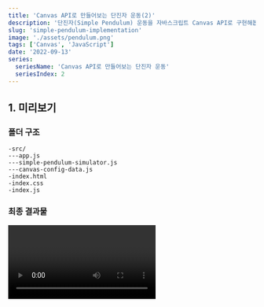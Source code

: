 ```yaml
---
title: 'Canvas API로 만들어보는 단진자 운동(2)'
description: '단진자(Simple Pendulum) 운동을 자바스크립트 Canvas API로 구현해봅시다.'
slug: 'simple-pendulum-implementation'
image: './assets/pendulum.png'
tags: ['Canvas', 'JavaScript']
date: '2022-09-13'
series:
  seriesName: 'Canvas API로 만들어보는 단진자 운동'
  seriesIndex: 2
---
```



## 1. 미리보기

### 폴더 구조

```
-src/
---app.js
---simple-pendulum-simulator.js
---canvas-config-data.js
-index.html
-index.css
-index.js
```

### 최종 결과물

<Video video={pendulumSwing} type="mp4" />

### 전체 소스코드

[공존의 깃허브: 단진자 운동](https://github.com/gongzone/simple-pendulum-canvas-api)

## 2. HTML,CSS 셋팅

본격적인 프로그래밍에 들어가기에 앞서, 문서 구조를 만들고 그 위에 기본적인 스타일을 적용한다.

**_index.html_**

```html{8,9,12}
<!DOCTYPE html>
<html lang="en">
  <head>
    <meta charset="UTF-8" />
    <meta http-equiv="X-UA-Compatible" content="IE=edge" />
    <meta name="viewport" content="width=device-width, initial-scale=1.0" />
    <title>Simple Pendulum</title>
    <link rel="stylesheet" href="index.css" />
    <script src="index.js" type="module"></script>
  </head>
  <body>
    <canvas id="canvas"></canvas>
  </body>
</html>
```

Canvas API는 JavaScript와 HTML `<canvas>` 엘리먼트를 통해 그래픽을 그리기위한 수단을 제공한다.
따라서 `<canvas id="canvas"></canvas>` 같이 id 선택자를 부여하여 자바스크립트를 통해 컨트롤할 수 있도록 만든다.

**_index.css_**

```css
* {
  margin: 0;
  padding: 0;
}

html {
  width: 100%;
  height: 100%;
}

body {
  width: 100%;
  height: 100%;
  background-color: black;
}

canvas {
  width: 100%;
  height: 100%;
}
```

## 3. Canvas 관련 데이터 설정

Canvas 설정에 관련된 데이터들을 정의한다. 
이 역시 별도의 클래스로 모듈화할 수 있지만, 간략하게 표현하기 위하여 해당 파일을 하나의 모듈로 취급하고 각각 변수로서 선언하였다.
위 HTML `<script>` 태그에 `type="module"` 구문을 넣었기 때문에 `export`한 데이터들을 필요한 모듈에서 `import`할 수 있다.

**_src/canvas-config-data.js_**

```js
export const canvas = document.getElementById('canvas');
export const ctx = canvas.getContext('2d');
export const pixelRatio = window.devicePixelRatio;

export const getFullWidth = () => document.body.clientWidth;
export const getFullHeight = () => document.body.clientHeight;
```
`ctx`는 캔버스의 드로잉 컨텍스트 객체를 담고있다. 즉, 이 객체를 통해 그리기 관련 메소드를 사용할 수 있다.

`pixelRatio`는 현재 표시 장치의 물리적 픽셀과 CSS 픽셀의 비율을 숫자 값으로서 가지고 있다.
이 값이 필요한 이유는 고밀도 디스플레이와 표준 디스플레이 간의 렌더링 차이에 대응하기 위해서이다.
(**HiDPI, Retina**와 같은 고밀도 디스플레이는 같은 객체를 그릴 때 더 많은 픽셀을 사용한다.)
즉, 이 값을 통해 캔버스 스케일을 조정하지 않으면, 
고밀도 디스플레이 화면에 그려지는 객체들이 뿌옇게 나타날 수 있다는 것이다.

`getFullWidth`와 `getFullHeight`를 함수로 선언한 것은 리사이즈 시 문제를 고려하기 위해서이다. 
즉, 변수로 선언해두면 현재 시점 `<body>`의 내부 너비와 높이가 변수에 한번 할당되고 끝이지만, 
함수로 선언해두면 **호출한 시점**의 너비와 높이 값을 그때마다 반환 받을 수 있기 때문에 함수로 작성하였다.

## 4. App Class 구현

나는 단진자 운동 애니메이션을 구현하는 데에 있어 크게 **두 가지의 역할**로 모듈을 분리하기로 하였다.
하나는 Canvas 화면을 조정하여 스크린에 시뮬레이터를 렌더링하는 `App Class`이며, 
다른 하나는 단진자 운동 관련 데이터를 계산하고 필요한 객체를 그리는 역할의 `SimplePendulumSimulator Class`이다.
해당 목차에서는 `App Class`를 구현해보도록 하겠다.

추가적으로, 
이 글의 목표는 <Link to="/posts/simple-pendulum-theory">이전 글</Link>에서 언급한 내용을 바탕으로 
실제 단진자 운동의 모션을 구현해내는 것이다. 그 이상의 기능 추가나 확장성은 기대하지 않는다.


**_src/app.js_**

```js
import { 
  canvas, 
  ctx, 
  pixelRatio, 
  getFullWidth, 
  getFullHeight 
  } from './canvas-config-data.js';

class App {
  #simulator;

  constructor(simulator) {
    this.#simulator = simulator; // 외부로부터 simulator를 받아온다.

    this.#adjustCanvasScale();
    addEventListener('resize', this.#adjustCanvasScale.bind(this)); // 리사이즈 시에도 스케일을 조정한다.
  }

  // Canvas 스케일(화면 비율)을 조정한다.
  #adjustCanvasScale() {
    canvas.width = getFullWidth() * pixelRatio;
    canvas.height = getFullHeight() * pixelRatio;
    ctx.scale(pixelRatio, pixelRatio);
  }

  // 해당 시뮬레이션을 애니메이션으로 화면에 렌더링한다.
  render() {
    window.requestAnimationFrame(this.render.bind(this));
    ctx.clearRect(0, 0, getFullWidth(), getFullHeight());

    this.#simulator.run(); // 시뮬레이터를 실행시킨다.
  }
}

export default App;
```

## 5. 단진자 시뮬레이터(SimplePendulumSimulator) Class 구현

먼저 이전 글의 내용을 복기해보고 코드를 확인해보자.

<Callout>
(1) 우리의 목표는 프레임마다 추의 중심점이 위치하는 x좌표와 y좌표를 찾는 것이다.

(2) 그 위치를 찾기 위한 공식을 구한다.

- x = Length \* sin(θ) + 축(Pivot)의 x좌표
- y = Length \* cos(θ) + 축(Pivot)의 y좌표

(3) 변수인 각의 크기를 얻기 위해 각가속도를 계산해야 한다.

(4) 중력 수직 성분의 힘이 진자에 가하는 알짜힘(Net Force)이 됨으로 그 힘을 통해 각가속도를 구할 수 있다.

- 중력 수직 성분의 힘(F) = m \* gsin(θ)
- 각가속도(F / m) = g \* sin(θ)
</Callout>

**_src/simple-pendulum-simulator.js_**

```js
import { 
  ctx, 
  getFullWidth 
  } from './canvas-config-data.js';

class SimplePendulumSimulator {
  #length;
  #gravity;

  #angle;
  #angularVelocity;
  #angularAccerelation;

  constructor() {
    this.#length = 400; // 줄의 길이 (임의 할당)
    this.#gravity = 0.00098; // 중력 가속도 (임의 할당)

    this.#angle = Math.PI / 4; // 초기 각의 크기 설정 (임의 할당)
    this.#angularVelocity = 0; // 초기 각속도 (정지 상태)
    this.#angularAccerelation = 0; // 초기 각가속도 (정지 상태)
  }

  // 축의 좌표 계산
  get #pivotPosition() {
    return {
      x: getFullWidth() / 2,
      y: -5,
    };
  }

  // 추의 중심점 좌표 계산
  get #targetPosition() {
    return {
      x: this.#length * Math.sin(this.#angle) + this.#pivotPosition.x,
      y: this.#length * Math.cos(this.#angle) + this.#pivotPosition.y + 5,
    };
  }

  // 추 그리기
  #drawBob() {
    ctx.beginPath();
    ctx.fillStyle = 'orange';
    ctx.arc(this.#targetPosition.x, this.#targetPosition.y, 40, 0, Math.PI * 2, false);
    ctx.fill();
    ctx.closePath();
  }

  // 줄 그리기
  #drawLine() {
    ctx.beginPath();
    ctx.strokeStyle = 'orange';
    ctx.lineWidth = 8;
    ctx.moveTo(this.#pivotPosition.x, this.#pivotPosition.y);
    ctx.lineTo(this.#targetPosition.x, this.#targetPosition.y);
    ctx.stroke();
    ctx.closePath();
  }

  // 각의 크기 값 업데이트 (적분 개념)
  #updateAngle() {
    this.#angularAccerelation = -1 * this.#gravity * Math.sin(this.#angle); // 각가속도 계산 공식 대입
    this.#angularVelocity += this.#angularAccerelation;
    this.#angle += this.#angularVelocity;
  }

  // 시뮬레이터 구동
  run() {
    this.#drawBob();
    this.#drawLine();
    this.#updateAngle();
  }
}

export default SimplePendulumSimulator;
```

몇 가지 사항들을 짚고 넘어가보자.

바닐라 자바스크립트에서도 해쉬 `#` prefix 를 추가해 private class 필드를 선언할 수 있게 되었다. (ES2019)

`this.#gravity`는 중력가속도를 의미하는데 값이 왜 0.00098인지 의아할 수 있다. 
실제 자연계에서의 중력가속도는 약 9.8 m / s^2 이다.
하지만 캔버스 세계에서는 픽셀 단위이기 때문에 단위가 불일치 하다. 따라서 나는 임의로 1/10000 을 곱해 스케일을 조정하였다.

`this.#angle`에 Math.PI / 4 값을 할당해 초기에 45도인 상태에서 시작하게 만들었다.

`get #pivotPosition()`에서 y 값에 -5를 할당한 것은 단진자가 스윙할 때, 붕 뜨는 영역이 생기기 때문이다.

`#updateAngle()`에서 기존 각가속도 계산 공식에 -1를 곱한 것은 부호를 바꿔 올바른 방향으로 스윙하기 위해서이다.

`run()` 메소드 만이 외부에서 사용하도록 제공되는 인터페이스이다.

## 6. 마무리 작업

마지막 작업으로서 클라이언트 단에서 `App class`에 시뮬레이터 의존성을 주입하고 (**Dependency Injection**),
`render()` 메소드를 호출한다.

**_index.js_**

```js
import App from './src/app.js';
import SimplePendulumSimulator from './src/simple-pendulum-simulator.js';

const app = new App(new SimplePendulumSimulator());
app.render();
```
여기까지 마쳤다면, 단진자의 아름답고 우아한 스윙을 느긋하게 감상해보자.

<Callout kind="info">
  단진자의 가정에서 볼 수 있듯이 공기 저항력 같은 마찰력을 고려하지 않았기 때문에 우리의 진자는 영원히 같은 진폭을 유지하며 흔들릴 것입니다. 
  임의로 저항력을 주어 제동이 걸리게 하고 싶다면 아래와 같은 코드를 추가하면 됩니다.

  `this.angularVelocity *= 0.99 (damping value)`

  이렇게 하면 속도가 점차 줄기 때문에 damping effect(감쇠 효과)을 얻을 수 있습니다.
</Callout>